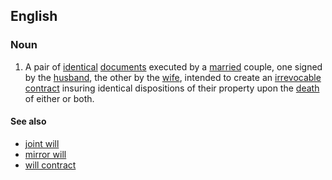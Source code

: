 ==English==
===Noun===
{{wikipedia}}
{{en-noun|head=[[mutual]] [[will]]}}
# {{context|legal}} A pair of [[identical]] [[document]]s executed by a [[married]] couple, one signed by the [[husband]], the other by the [[wife]], intended to create an [[irrevocable]] [[contract]] insuring identical dispositions of their property upon the [[death]] of either or both.

====See also====
*[[joint will]]
*[[mirror will]]
*[[will contract]]